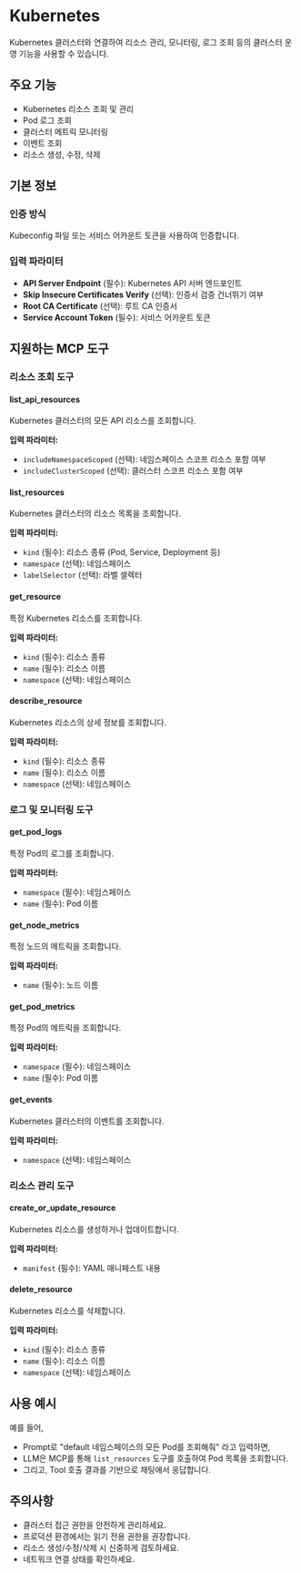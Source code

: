 # Kubernetes

Kubernetes 클러스터와 연결하여 리소스 관리, 모니터링, 로그 조회 등의 클러스터 운영 기능을 사용할 수 있습니다.

## 주요 기능
- Kubernetes 리소스 조회 및 관리
- Pod 로그 조회
- 클러스터 메트릭 모니터링
- 이벤트 조회
- 리소스 생성, 수정, 삭제

## 기본 정보

### 인증 방식
Kubeconfig 파일 또는 서비스 어카운트 토큰을 사용하여 인증합니다.

### 입력 파라미터
- **API Server Endpoint** (필수): Kubernetes API 서버 엔드포인트
- **Skip Insecure Certificates Verify** (선택): 인증서 검증 건너뛰기 여부
- **Root CA Certificate** (선택): 루트 CA 인증서
- **Service Account Token** (필수): 서비스 어카운트 토큰


## 지원하는 MCP 도구

### 리소스 조회 도구
#### list_api_resources
Kubernetes 클러스터의 모든 API 리소스를 조회합니다.

**입력 파라미터:**
- `includeNamespaceScoped` (선택): 네임스페이스 스코프 리소스 포함 여부
- `includeClusterScoped` (선택): 클러스터 스코프 리소스 포함 여부

#### list_resources
Kubernetes 클러스터의 리소스 목록을 조회합니다.

**입력 파라미터:**
- `kind` (필수): 리소스 종류 (Pod, Service, Deployment 등)
- `namespace` (선택): 네임스페이스
- `labelSelector` (선택): 라벨 셀렉터

#### get_resource
특정 Kubernetes 리소스를 조회합니다.

**입력 파라미터:**
- `kind` (필수): 리소스 종류
- `name` (필수): 리소스 이름
- `namespace` (선택): 네임스페이스

#### describe_resource
Kubernetes 리소스의 상세 정보를 조회합니다.

**입력 파라미터:**
- `kind` (필수): 리소스 종류
- `name` (필수): 리소스 이름
- `namespace` (선택): 네임스페이스

### 로그 및 모니터링 도구
#### get_pod_logs
특정 Pod의 로그를 조회합니다.

**입력 파라미터:**
- `namespace` (필수): 네임스페이스
- `name` (필수): Pod 이름

#### get_node_metrics
특정 노드의 메트릭을 조회합니다.

**입력 파라미터:**
- `name` (필수): 노드 이름

#### get_pod_metrics
특정 Pod의 메트릭을 조회합니다.

**입력 파라미터:**
- `namespace` (필수): 네임스페이스
- `name` (필수): Pod 이름

#### get_events
Kubernetes 클러스터의 이벤트를 조회합니다.

**입력 파라미터:**
- `namespace` (선택): 네임스페이스

### 리소스 관리 도구
#### create_or_update_resource
Kubernetes 리소스를 생성하거나 업데이트합니다.

**입력 파라미터:**
- `manifest` (필수): YAML 매니페스트 내용

#### delete_resource
Kubernetes 리소스를 삭제합니다.

**입력 파라미터:**
- `kind` (필수): 리소스 종류
- `name` (필수): 리소스 이름
- `namespace` (선택): 네임스페이스

## 사용 예시

예를 들어,
- Prompt로 "default 네임스페이스의 모든 Pod를 조회해줘" 라고 입력하면,
- LLM은 MCP를 통해 `list_resources` 도구를 호출하여 Pod 목록을 조회합니다.
- 그리고, Tool 호출 결과를 기반으로 채팅에서 응답합니다.


## 주의사항
- 클러스터 접근 권한을 안전하게 관리하세요.
- 프로덕션 환경에서는 읽기 전용 권한을 권장합니다.
- 리소스 생성/수정/삭제 시 신중하게 검토하세요.
- 네트워크 연결 상태를 확인하세요.